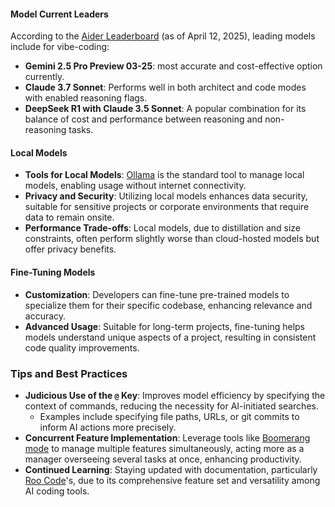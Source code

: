 
#### Model Current Leaders
According to the [Aider Leaderboard](https://aider.chat/docs/leaderboards/) (as of April 12, 2025), leading models include for vibe-coding:
  - **Gemini 2.5 Pro Preview 03-25**: most accurate and cost-effective option currently.
  - **Claude 3.7 Sonnet**: Performs well in both architect and code modes with enabled reasoning flags.
  - **DeepSeek R1 with Claude 3.5 Sonnet**: A popular combination for its balance of cost and performance between reasoning and non-reasoning tasks.

#### Local Models
- **Tools for Local Models**: [Ollama](https://ollama.com/) is the standard tool to manage local models, enabling usage without internet connectivity.
- **Privacy and Security**: Utilizing local models enhances data security, suitable for sensitive projects or corporate environments that require data to remain onsite.
- **Performance Trade-offs**: Local models, due to distillation and size constraints, often perform slightly worse than cloud-hosted models but offer privacy benefits.

#### Fine-Tuning Models
- **Customization**: Developers can fine-tune pre-trained models to specialize them for their specific codebase, enhancing relevance and accuracy.
- **Advanced Usage**: Suitable for long-term projects, fine-tuning helps models understand unique aspects of a project, resulting in consistent code quality improvements.

### Tips and Best Practices
- **Judicious Use of the `@` Key**: Improves model efficiency by specifying the context of commands, reducing the necessity for AI-initiated searches.
  - Examples include specifying file paths, URLs, or git commits to inform AI actions more precisely.
- **Concurrent Feature Implementation**: Leverage tools like [Boomerang mode](https://docs.roocode.com/features/boomerang-tasks) to manage multiple features simultaneously, acting more as a manager overseeing several tasks at once, enhancing productivity.
- **Continued Learning**: Staying updated with documentation, particularly [Roo Code](https://docs.roocode.com/)'s, due to its comprehensive feature set and versatility among AI coding tools.